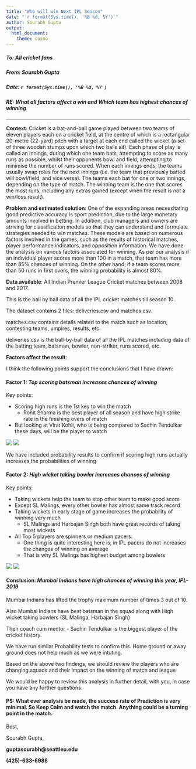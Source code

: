 ---
title: "Who will win Next IPL Season"
date: "`r format(Sys.time(), '%B %d, %Y')`"
author: Sourabh Gupta
output: 
  html_document:
    theme: cosmo
---

##### **To: All cricket fans **  
  
##### **From: Sourabh Gupta **  
  
##### **Date: `r format(Sys.time(), '%B %d, %Y')`**   
  
##### **RE: What all factors affect a win and Which team has highest chances of winning**  
 
--------------------------------------------------------------------------------------
 
**Context**:
Cricket is a bat-and-ball game played between two teams of eleven players each on a cricket field, at the centre of which is a rectangular 20-metre (22-yard) pitch with a target at each end called the wicket (a set of three wooden stumps upon which two bails sit). Each phase of play is called an innings, during which one team bats, attempting to score as many runs as possible, whilst their opponents bowl and field, attempting to minimise the number of runs scored. When each innings ends, the teams usually swap roles for the next innings (i.e. the team that previously batted will bowl/field, and vice versa). The teams each bat for one or two innings, depending on the type of match. The winning team is the one that scores the most runs, including any extras gained (except when the result is not a win/loss result). 

**Problem and estimated solution**:
One of the expanding areas necessitating good predictive accuracy is sport prediction, due to the large monetary amounts involved in betting. In addition, club managers and owners are striving for classification models so that they can understand and formulate strategies needed to win matches. These models are based on numerous factors involved in the games, such as the results of historical matches, player performance indicators, and opposition information. We have done the analysis on various factors associated for winning. As per our analysis if an individual player scores more than 100 in a match, that team has more than 85% chances of winning. On the other hand, if a team scores more than 50 runs in first overs, the winning probability is almost 80%.

**Data available**: 
All Indian Premier League Cricket matches between 2008 and 2017.

This is the ball by ball data of all the IPL cricket matches till season 10.

The dataset contains 2 files: deliveries.csv and matches.csv.

matches.csv contains details related to the match such as location, contesting teams, umpires, results, etc.

deliveries.csv is the ball-by-ball data of all the IPL matches including data of the batting team, batsman, bowler, non-striker, runs scored, etc.
 
**Factors affect the result**:


I think the following points support the conclusions that I have drawn:

#### **Factor 1**: *Top scoring batsman increases chances of winning*

Key points:

+ Scoring high runs is the 1st key to win the match
    - Rohit Sharma is the best player of all season and have high strike rate in the finishing overs of match
+ But looking at Virat Kohli, who is being compared to Sachin Tendulkar these days, will be the player to watch

![](batsman.png)
![](bat_prob.png)

We have included probability results to confirm if scoring high runs actually increases the probabilities of winning

#### **Factor 2**: *High wicket taking bowler increases chances of winning*

Key points:

+ Taking wickets help the team to stop other team to make good score
+ Except SL Malings, every other bowler has almost same track record
+ Taking wickets in early stage of game increases the probability of winning very much
    - SL Malings and Harbajan Singh both have great records of taking most wickets
+ All Top 5 players are spinners or medium pacers:
    - One thing is quite interesting here is, in IPL pacers do not increases the changes of winning on average
    - That is why SL Malings has highest budget among bowlers

![](bowler.png)
![](bowler_prob.png)

#### **Conclusion**: *Mumbai Indians have high chances of winning this year, IPL-2019*

Mumbai Indians has lifted the trophy maximum number of times 3 out of 10. 

Also Mumbai Indians have best batsman in the squad along with High wicket taking bowlers (SL Malinga, Harbajan Singh)

Their coach cum mentor - Sachin Tendulkar is the biggest player of the cricket history.

We have run similar Probability tests to confirm this. Home ground or away ground does not help much as we were intuting.

Based on the above two findings, we should review the players who are changing squads and their impact on the winning of match and league

We would be happy to review this analysis in further detail, with you, in case you have any further questions.

#### **PS**: What ever analysis be made, the success rate of Prediction is very minimal. So Keep Calm and watch the match. Anything could be a turning point in the match.

Best,

Sourabh Gupta,

**guptasourabh@seattleu.edu**

**(425)-633-6988**